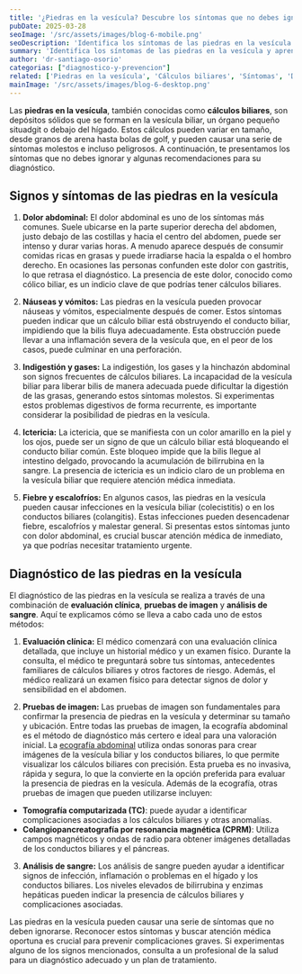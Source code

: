 ```yaml
---
title: '¿Piedras en la vesícula? Descubre los síntomas que no debes ignorar'
pubDate: 2025-03-28
seoImage: '/src/assets/images/blog-6-mobile.png'
seoDescription: 'Identifica los síntomas de las piedras en la vesícula y aprende cómo se diagnostican, haciendo énfasis en la ecografía abdominal como método certero.'
summary: 'Identifica los síntomas de las piedras en la vesícula y aprende cómo se diagnostican, haciendo énfasis en la ecografía abdominal como método certero.'
author: 'dr-santiago-osorio'
categorias: ["diagnostico-y-prevencion"]
related: ['Piedras en la vesícula', 'Cálculos biliares', 'Síntomas', 'Diagnóstico', 'Diagnóstico de cálculos biliares', 'Dolor abdominal', 'Ictericia', 'Pruebas de imagen', 'Ultrasonido abdominal']
mainImage: '/src/assets/images/blog-6-desktop.png'
---
```


Las **piedras en la vesícula**, también conocidas como **cálculos biliares**, son depósitos sólidos que se forman en la vesícula biliar, un órgano pequeño situadgit o debajo del hígado. Estos cálculos pueden variar en tamaño, desde granos de arena hasta bolas de golf, y pueden causar una serie de síntomas molestos e incluso peligrosos. A continuación, te presentamos los síntomas que no debes ignorar y algunas recomendaciones para su diagnóstico.

## Signos y síntomas de las piedras en la vesícula

1. **Dolor abdominal:** El dolor abdominal es uno de los síntomas más comunes. Suele ubicarse en la parte superior derecha del abdomen, justo debajo de las costillas y hacia el centro del abdomen, puede ser intenso y durar varias horas. A menudo aparece después de consumir comidas ricas en grasas y puede irradiarse hacia la espalda o el hombro derecho. En ocasiones las personas confunden este dolor con gastritis, lo que retrasa el diagnóstico. La presencia de este dolor, conocido como cólico biliar, es un indicio clave de que podrías tener cálculos biliares.

2. **Náuseas y vómitos:** Las piedras en la vesícula pueden provocar náuseas y vómitos, especialmente después de comer. Estos síntomas pueden indicar que un cálculo biliar está obstruyendo el conducto biliar, impidiendo que la bilis fluya adecuadamente. Esta obstrucción puede llevar a una inflamación severa de la vesícula que, en el peor de los casos, puede culminar en una perforación. 

3. **Indigestión y gases:** La indigestión, los gases y la hinchazón abdominal son signos frecuentes de cálculos biliares. La incapacidad de la vesícula biliar para liberar bilis de manera adecuada puede dificultar la digestión de las grasas, generando estos síntomas molestos. Si experimentas estos problemas digestivos de forma recurrente, es importante considerar la posibilidad de piedras en la vesícula.

4. **Ictericia:** La ictericia, que se manifiesta con un color amarillo en la piel y los ojos, puede ser un signo de que un cálculo biliar está bloqueando el conducto biliar común. Este bloqueo impide que la bilis llegue al intestino delgado, provocando la acumulación de bilirrubina en la sangre. La presencia de ictericia es un indicio claro de un problema en la vesícula biliar que requiere atención médica inmediata.

5. **Fiebre y escalofríos:** En algunos casos, las piedras en la vesícula pueden causar infecciones en la vesícula biliar (colecistitis) o en los conductos biliares (colangitis). Estas infecciones pueden desencadenar fiebre, escalofríos y malestar general. Si presentas estos síntomas junto con dolor abdominal, es crucial buscar atención médica de inmediato, ya que podrías necesitar tratamiento urgente.

## Diagnóstico de las piedras en la vesícula

El diagnóstico de las piedras en la vesícula se realiza a través de una combinación de **evaluación clínica**, **pruebas de imagen** y **análisis de sangre**. Aquí te explicamos cómo se lleva a cabo cada uno de estos métodos:

1. **Evaluación clínica:** El médico comenzará con una evaluación clínica detallada, que incluye un historial médico y un examen físico. Durante la consulta, el médico te preguntará sobre tus síntomas, antecedentes familiares de cálculos biliares y otros factores de riesgo. Además, el médico realizará un examen físico para detectar signos de dolor y sensibilidad en el abdomen.

2. **Pruebas de imagen:** Las pruebas de imagen son fundamentales para confirmar la presencia de piedras en la vesícula y determinar su tamaño y ubicación. Entre todas las pruebas de imagen, la ecografía abdominal es el método de diagnóstico más certero e ideal para una valoración inicial. La [ecografía abdominal]() utiliza ondas sonoras para crear imágenes de la vesícula biliar y los conductos biliares, lo que permite visualizar los cálculos biliares con precisión. Esta prueba es no invasiva, rápida y segura, lo que la convierte en la opción preferida para evaluar la presencia de piedras en la vesícula. Además de la ecografía, otras pruebas de imagen que pueden utilizarse incluyen:
- **Tomografía computarizada (TC)**: puede ayudar a identificar complicaciones asociadas a los cálculos biliares y otras anomalías.
- **Colangiopancreatografía por resonancia magnética (CPRM)**: Utiliza campos magnéticos y ondas de radio para obtener imágenes detalladas de los conductos biliares y el páncreas.

3. **Análisis de sangre:** Los análisis de sangre pueden ayudar a identificar signos de infección, inflamación o problemas en el hígado y los conductos biliares. Los niveles elevados de bilirrubina y enzimas hepáticas pueden indicar la presencia de cálculos biliares y complicaciones asociadas.

Las piedras en la vesícula pueden causar una serie de síntomas que no deben ignorarse. Reconocer estos síntomas y buscar atención médica oportuna es crucial para prevenir complicaciones graves. Si experimentas alguno de los signos mencionados, consulta a un profesional de la salud para un diagnóstico adecuado y un plan de tratamiento.
